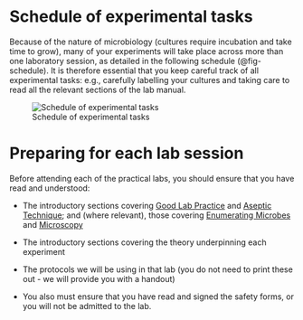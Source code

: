 # Schedule of experimental tasks

Because of the nature of microbiology (cultures require incubation and take time to grow), many of your experiments will take place across more than one laboratory session, as detailed in the following schedule (@fig-schedule). It is therefore essential that you keep careful track of all experimental tasks: e.g., carefully labelling your cultures and taking care to read all the relevant sections of the lab manual. 

![Schedule of experimental tasks](./images/schedule.png){#fig-schedule}


# Preparing for each lab session

::: {.todo title="To prepare for each lab"}

Before attending each of the practical labs, you should ensure that you have read and understood:

* The introductory sections covering [Good Lab Practice](./0goodlab.qmd) and [Aseptic Technique](./0aseptic.qmd); and (where relevant), those covering [Enumerating Microbes](./0counting.qmd) and [Microscopy](./0microscope.qmd)

* The introductory sections covering the theory underpinning each experiment

* The protocols we will be using in that lab (you do not need to print these out - we will provide you with a handout)

* You also must ensure that you have read and signed the safety forms, or you will not be admitted to the lab.

:::
